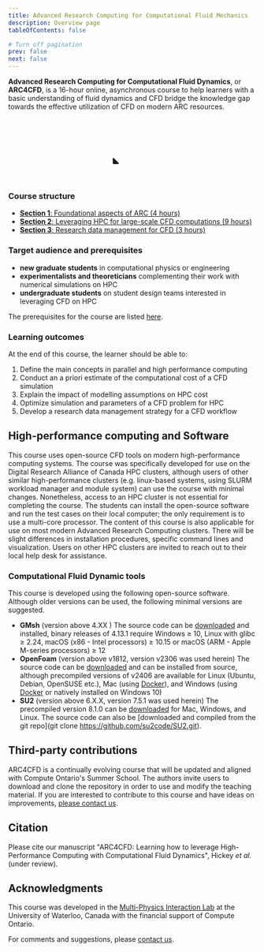 ```yaml
---
title: Advanced Research Computing for Computational Fluid Mechanics
description: Overview page
tableOfContents: false

# Turn off pagination
prev: false
next: false
---
```


  **Advanced Research Computing for Computational Fluid Dynamics**, or **ARC4CFD**, is a 16-hour online, asynchronous course to help learners with a basic understanding of fluid dynamics and CFD bridge the knowledge gap towards the effective utilization of CFD on modern ARC resources.
<p align="center">
<svg color='var(--sl-color-text-accent)' overflow='visible' viewbox='30 30 1024 1024' width='25%' height='auto' fill='none' stroke='var(--sl-color-text-accent)' stroke-width='52' opacity='1' stroke-linecap='round' stroke-linejoin='round' font-size='1em'><g><path d="M139.142 283.654C139.142 202.604 204.846 136.9 285.896 136.9L742.14 136.9C823.19 136.9 888.894 202.604 888.894 283.654L888.894 739.898C888.894 820.947 823.19 886.651 742.14 886.651L285.896 886.651C204.846 886.651 139.142 820.947 139.142 739.898L139.142 283.654Z"/><path d="M237.271 700.043C229.787 692.637 217.09 698.069 217.278 708.596L218.64 784.843C218.755 791.292 224.052 796.44 230.502 796.371L305.387 795.569C315.814 795.457 320.93 782.821 313.518 775.487L237.271 700.043Z" fill="currentColor" stroke="none"/><path d="M115.178 382.082L30.7625 382.103"/><path d="M994.98 379.767L910.565 379.788"/><path d="M648.316 113.056L648.541 28.641"/><path d="M646.106 996.981L645.925 912.566"/><path d="M113.435 511.754L29.0199 511.776"/><path d="M993.238 509.439L908.822 509.461"/><path d="M518.649 110.934L518.874 26.5193"/><path d="M516.431 995.484L516.25 911.069"/><path d="M115.178 646.078L30.7625 646.099"/><path d="M994.98 643.763L910.565 643.784"/><path d="M384.321 112.284L384.546 27.8692"/><path d="M382.111 997.481L381.93 913.066"/><path d="M227.041 294.661C227.041 294.661 329.102 298.693 429.094 345.016C529.086 391.338 545.237 440.185 627.009 479.951C708.78 519.717 800.995 510.956 800.995 510.956"/><path d="M227.041 509.439C227.041 509.439 333.509 509.439 412.85 537.621C505.166 570.411 548.113 593.164 645.925 607.993C727.659 620.385 800.995 619.42 800.995 619.42"/></g></svg></p>



### Course structure
- [**Section 1**: Foundational aspects of ARC (4 hours)](https://arc4cfd.github.io/section1/outline/)
- [**Section 2**: Leveraging HPC for large-scale CFD computations (9 hours)](https://arc4cfd.github.io/section2/outline/)
- [**Section 3**: Research data management for CFD (3 hours)](https://arc4cfd.github.io/section3/outline/)

### Target audience and prerequisites
- **new graduate students** in computational physics or engineering
- **experimentalists and theoreticians** complementing their work with numerical simulations on HPC
- **undergraduate students** on student design teams interested in leveraging CFD on HPC

The prerequisites  for the course are listed [here](https://arc4cfd.github.io/prereqs).


### Learning outcomes
At the end of this course, the learner should be able to:
1. Define the main concepts in parallel and high performance computing
2. Conduct an a priori estimate of the computational cost of a CFD simulation
3. Explain the impact of modelling assumptions on HPC cost
4. Optimize simulation and parameters of a CFD problem for HPC
5. Develop a research data management strategy for a CFD workflow

<YouTube id='rUlhjCLDYTk' />


## High-performance computing and Software
This course uses open-source CFD tools on modern high-performance computing systems. The course was  specifically developed for use on the Digital Research Alliance of Canada HPC clusters, although users of other similar high-performance clusters (e.g. linux-based systems, using SLURM workload manager and module system) can use the course with minimal changes. Nonetheless, access to an HPC cluster is not essential for completing the course. The students can install the open-source software and run the test cases on their local computer; the only requirement is to use a multi-core processor. The content of this course is also applicable for use on most modern Advanced Research Computing clusters. There will be slight differences in installation procedures, specific command lines and visualization. Users on other HPC clusters are invited to reach out to their local help desk for assistance.

### Computational Fluid Dynamic tools
This course is developed using the following open-source software. Although older versions can be used, the following minimal versions are suggested.
- **GMsh** (version above 4.XX ) The source code can be [downloaded](https://gmsh.info) and installed, binary releases of  4.13.1 require Windows ≥ 10, Linux with glibc ≥ 2.24, macOS (x86 - Intel processors) ≥ 10.15 or macOS (ARM - Apple M-series processors) ≥ 12
- **OpenFoam** (version above v1812, version v2306 was used herein) The source code can be [downloaded](https://www.openfoam.com/current-release) and can be installed from source, although precompiled versions of v2406 are available for Linux (Ubuntu, Debian, OpenSUSE etc.), Mac (using [Docker](https://www.docker.com)), and Windows (using [Docker](https://www.docker.com) or natively installed on Windows 10)
- **SU2** (version above 6.X.X, version 7.5.1 was used herein) The precompiled version 8.1.0 can be [downloaded](https://su2code.github.io/download.html) for Mac, Windows, and Linux. The source code can also be [downloaded and compiled from the git repo](git clone https://github.com/su2code/SU2.git).


## Third-party contributions
ARC4CFD is a continually evolving course that will be updated and aligned with Compute Ontario's Summer School. The authors invite users to download and clone the repository in order to use and modify the teaching material. If you are interested to contribute to this course and have ideas on improvements, [please contact us](https://arc4cfd.github.io/contact/).




## Citation
Please cite our manuscript "ARC4CFD: Learning how to leverage High-Performance Computing with Computational Fluid Dynamics", Hickey *et al.* (under review).

## Acknowledgments
This course was developed in the [Multi-Physics Interaction Lab](https://www.mpilab.ca) at the University of Waterloo, Canada with the financial support of Compute Ontario.


For comments and suggestions, please [contact us](https://arc4cfd.github.io/contact/).



<br/>
<CardGrid>
  <LinkCard color="blue" title="Return to main page" href="https://arc4cfd.github.io"/>
  <LinkCard title="Let's get started: Section 1" href="https://arc4cfd.github.io/section1/part1"/>
</CardGrid>

<br/>
